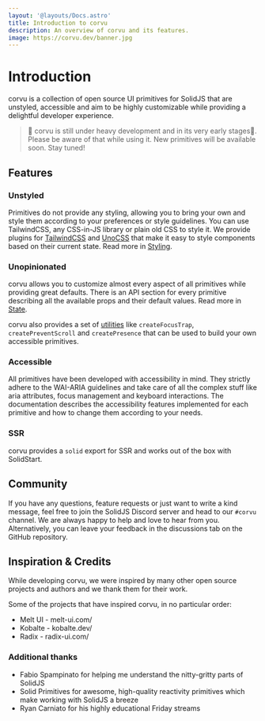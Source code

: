 ```yaml
---
layout: '@layouts/Docs.astro'
title: Introduction to corvu
description: An overview of corvu and its features.
image: https://corvu.dev/banner.jpg
---
```


# Introduction

corvu is a collection of open source UI primitives for <Link href="https://solidjs.com/" newTab>SolidJS</Link> that are unstyled, accessible and aim to be highly customizable while providing a delightful developer experience.

> 🚧 corvu is still under heavy development and in its very early stages🐣. Please be aware of that while using it. New primitives will be available soon. Stay tuned!

## Features
### Unstyled
Primitives do not provide any styling, allowing you to bring your own and style them according to your preferences or style guidelines. You can use TailwindCSS, any CSS-in-JS library or plain old CSS to style it. We provide plugins for [TailwindCSS](/docs/styling/#tailwindcss-plugin) and [UnoCSS](/docs/styling/#unocss-preset) that make it easy to style components based on their current state. Read more in [Styling](/docs/styling/).

### Unopinionated
corvu allows you to customize almost every aspect of all primitives while providing great defaults. There is an API section for every primitive describing all the available props and their default values. Read more in [State](/docs/state/).

corvu also provides a set of [utilities](/docs/overview/#utilities) like `createFocusTrap`, `createPreventScroll` and `createPresence` that can be used to build your own accessible primitives.

### Accessible

All primitives have been developed with accessibility in mind. They strictly adhere to the <Link href="https://www.w3.org/WAI/standards-guidelines/aria/" newTab>WAI-ARIA</Link> guidelines and take care of all the complex stuff like aria attributes, focus management and keyboard interactions. The documentation describes the accessibility features implemented for each primitive and how to change them according to your needs.

### SSR
corvu provides a `solid` export for SSR and works out of the box with <Link href="https://start.solidjs.com/" newTab>SolidStart</Link>.

## Community
If you have any questions, feature requests or just want to write a kind message, feel free to join the <Link href="https://discord.com/invite/solidjs" newTab>SolidJS Discord server</Link> and head to our `#corvu` channel. We are always happy to help and love to hear from you. Alternatively, you can leave your feedback in the <Link href="https://github.com/corvudev/corvu/discussions/" newTab>discussions tab</Link> on the GitHub repository.

## Inspiration & Credits
While developing corvu, we were inspired by many other open source projects and authors and we thank them for their work.

Some of the projects that have inspired corvu, in no particular order:

- Melt UI - <Link href="https://melt-ui.com/" newTab>melt-ui.com/</Link>
- Kobalte - <Link href="https://kobalte.dev/" newTab>kobalte.dev/</Link>
- Radix - <Link href="https://radix-ui.com/" newTab>radix-ui.com/</Link>

### Additional thanks
- <Link href="https://x.com/fabiospampinato/" newTab>Fabio Spampinato</Link> for helping me understand the nitty-gritty parts of SolidJS
- <Link href="https://github.com/solidjs-community/solid-primitives/" newTab>Solid Primitives</Link> for awesome, high-quality reactivity primitives which make working with SolidJS a breeze
- <Link href="https://x.com/RyanCarniato/" newTab>Ryan Carniato</Link> for his highly educational Friday streams
